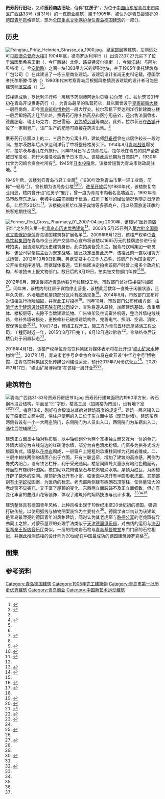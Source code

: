 {{文物保护单位
| 级别 = 全国
| 名称 = [[青岛德国建筑|青岛德国建筑]]
| 子项 = 医药商店旧址
| 图片 = [[File:青岛赉寿药房旧址_Ehemalige_Larz_Apotheke，Qingdao.jpg|260px]]
| 说明 = 赉寿药行旧址，2015年11月
| 编号 = 4-206
| 分类 = 近现代重要史迹及代表性建筑
| 时代 = 1905年
| 所在 = 青岛市市南区广西路33号
| 登录 = 2006年5月25日
| Cat = 青岛全国重点文物保护单位
}}
{{coord|36|03|48.5|N|120|18|56.7|E|type:landmark|display=title}}
'''赉寿药行旧址'''，又称'''医药商店旧址'''，俗称“'''红房子'''”，为位于[[中華人民共和國|中国]][[山东省|山东省]][[青岛市|青岛市]][[市南区|市南区]][[广西路_(青岛)|广西路]]33号（含31号）的一栋商业建筑，建于1905年，被认为是青岛最漂亮的[[新艺术运动#德式青年風|德国青年风格]]建筑，现为[[全国重点文物保护单位|全国重点文物保护单位]][[青岛德国建筑|青岛德国建筑]]的一部分。

==历史==
[[File:Tsingtau_Prinz_Heinrich_Strasse_ca_1900.jpg|thumb]]、[[胶澳皇家邮政局|皇家邮局]]等建筑，左侧远处可见[[胶澳总督府旧址|胶澳总督府大楼]]]]
1904年底，德商罗达利洋行（{{lang-de|Kiautschau-Gesellschaft mbH.}}）出资2337.27元买下了位于海因里希亲王街（{{lang|de|Prinz-Heinrich-Straße}}，今广西路）北侧、路易特波尔德街 （{{lang|de|Luitpoldstraße}}，今[[浙江路_(青岛)|浙江路]]）与阿尔贝特街（{{lang|de|Albertstraße}}，今[[安徽路_(青岛)|安徽路]]）之间一块1383平方米的矩形地块，并于1905年委托建筑商广包公司（{{lang|de|F. H. Schmidt}}）在此建设了一栋三层商业建筑。该建筑设计者尚无史料记载，德国学者托尔斯滕·华纳（{{lang|de|Torsten Warner}}）1980年代末考察青岛后根据风格猜测该建筑的设计者可能是建筑师[[罗克格|罗克格]]（{{lang|de|Curt Rothkegel}}）<ref Name=lai>{{cite web|url=http://epaper.qingdaonews.com/html/qdzb/20190102/qdzb1243781.html|title=广西路33号：从赉寿药行到“红房子”|date=2019-01-02|author=王栋|newspaper=青岛早报|access-date=2020-07-13|archive-date=2020-07-12|archive-url=https://web.archive.org/web/20200712192820/http://epaper.qingdaonews.com/html/qdzb/20190102/qdzb1243781.html|dead-url=no}}</ref><ref Name=de>{{cite book|author=托尔斯滕·华纳|title=《德国建筑艺术在中国：建筑文化移植》|year=1994|publisher=Ernst & Sohn|location=柏林|isbn=3433024294}}</ref>。

该楼建成后，罗达利洋行将一层租予药剂师阿达尔贝特·拉尔茨（{{lang|de|Adalbert Larz}}）。拉尔茨1901年初在青岛开设赉寿药行（{{lang|de|Rote Kreuz-Apotheke}}），为青岛最早的私营药店，其店面曾设于[[胶澳皇家邮政局|皇家邮局大楼]]一层西南角，即今[[青岛邮电博物馆|青岛邮电博物馆]]一层大厅处。拉尔茨租下罗达利洋行新建商业楼一层后即将药店迁至此处。赉寿药行除出售药品和医疗用品外，还出售法国香水、德国肥皂、瑞士巧克力、古巴雪茄、[[双筒望远镜|双筒望远镜]]等商品。此外，拉尔茨还在[[西镇|西镇]]开设了一家制皂厂，该厂生产的肥皂可直接在药店出售。<ref Name=lai/>

赉寿药行店面以上的二、三层作为公寓出租，建筑师[[舒备德|舒备德]]曾在此居住较长一段时间。拉尔茨数年后从罗达利洋行手中将整栋楼房买下。1914年8月[[青岛战役|青岛战役]]爆发时，拉尔茨与妻儿在外旅行。同年11月日军占领青岛后，拉尔茨在青岛的财产全数被日军没收，药行大楼没收后售予日本商人。该楼此后长期为日商财产，1930年代曾为冈崎合资会社所有<ref Name=lao>{{cite book|title=《青岛老楼故事》|author=鲁海|publisher=青岛出版社|year=2016|isbn=978-7-5552-1806-7|location=青岛}}</ref>。1945年[[日本投降|日本投降]]后，该楼曾短暂为青岛市财政局驻地。<ref Name=lai/>

1949年后，该楼划归青岛市轻工业局<ref Name=lai/>（1980年改称青岛市第一轻工业局，简称“一轻局”<ref>{{cite book|author=|chapter-url=http://qdsq.qingdao.gov.cn/n15752132/n20546827/n26225301/n26257265/151215002856785646.html|chapter=一轻工业志 概述|title=《青岛市志·一轻工业志/建材工业志》|editor=青岛市史志办公室|year=2000|publisher=新华出版社|location=北京|isbn=7-5011-4898-8|access-date=2020-07-13|archive-date=2020-07-14|archive-url=https://web.archive.org/web/20200714054604/http://qdsq.qingdao.gov.cn/n15752132/n20546827/n26225301/n26257265/151215002856785646.html|dead-url=no}}</ref>），曾长期为该局办公楼<ref Name=lao/><ref Name=you>{{cite book|editor1=青岛市史志办公室|editor2=青岛市建设委员会|title=《青岛优秀建筑志》|year=2006|publisher=[[青岛出版社|青岛出版社]]|location=青岛|isbn=9787543625044}}</ref><ref>{{cite web|url=http://house.qingdaonews.com/content/2013-04/07/content_9682047.htm|title=老冯拍楼：青岛市西部老城区最具知名度的地标性建筑之一 ──走街串巷逛青岛之六十八|date=2013-04-07|author=冯显泉|website=青岛新闻网|publisher=|access-date=2020-07-13|archive-date=2020-07-12|archive-url=https://web.archive.org/web/20200712192827/http://house.qingdaonews.com/content/2013-04/07/content_9682047.htm|dead-url=no}}</ref>。[[改革开放|改革开放]]后的1980年代，该楼恢复商业用途，楼内曾开设“红房子”餐厅，曾一度为青岛市内著名高端酒店。1992年青岛市政府东迁后，老城中山路商圈趋于衰落，红房子餐厅的经营情况也随之日渐萧条。此后至2012年<ref Name=wan>{{cite web|url=https://epaper.qingdaonews.com/html/qdwb/20130911/qdwb624798.html|title=“红房子”外墙脱落露红砖|date=2013-09-11|author=张贝|newspaper=青岛晚报|access-date=2020-07-13|archive-date=2020-07-13|archive-url=https://web.archive.org/web/20200713051744/https://epaper.qingdaonews.com/html/qdwb/20130911/qdwb624798.html|dead-url=no}}</ref>，该楼被出租给红房子宾馆等多家商户，用以经营旅游旺季的旅客短期住宿<ref Name=lai/>。

[[File:Former_Red_Cross_Pharmacy_01_2007-04.jpg|thumb]]
2000年，该楼以“医药商店旧址”之名列入第一批[[青岛市历史优秀建筑|青岛市历史优秀建筑]]<ref>{{cite web|url=http://www.qingdao.gov.cn/n172/n3776152/n3776203/n3779237/n3779247/100020071027616743.html|title=关于公布青岛市第二批历史优秀建筑的通知|date=2006-05-20|work=青岛市规划局 青岛市文化局|publisher=青岛政务网|access-date=2019-07-24|archive-url=https://web.archive.org/web/20180707172326/http://www.qingdao.gov.cn/n172/n3776152/n3776203/n3779237/n3779247/100020071027616743.html|archive-date=2018-07-07|dead-url=yes}}</ref>。2006年5月25日列入[[第六批全国重点文物保护单位|第六批全国重点文物保护单位]]青岛德国建筑群扩展名单<ref>{{cite web|url=http://www.qingdao.gov.cn/n172/n1531/n2618008/n2618529/100020060610218541.html|title=第六批全国重点文物保护单位五、青岛德国建筑群资料|date=2006-06-10|work=|publisher=青岛政务网|accessdate=2020-07-13|archive-date=2018-02-02|archive-url=https://web.archive.org/web/20180202190218/http://www.qingdao.gov.cn/n172/n1531/n2618008/n2618529/100020060610218541.html|dead-url=no}}</ref>。2009年8月12日，该楼产权单位[[青岛饮料集团|青岛饮料集团]]在青岛市企业资产交易中心宣布将该楼以1665万元的挂牌底价进行全球拍卖。因该建筑的历史建筑身份，此次拍卖备受关注。据青岛饮料集团一职员称，该公司以聚焦主业为既定战略，因此决定出售此房产，该楼此前一直以租赁方式运营，2012年10月9日到期。另据交易中心工作人员称，该房产作为国企资产，公开拍卖程序透明。而据媒体报道，饮料集团决定拍卖该房产时曾上报多个政府机构，却唯独未上报文物部门。数日后的8月19日，拍卖被文物部门叫停<ref Name=lai/><ref>{{cite web|url=http://house.qingdaonews.com/content/2009-08/21/content_8123861.htm|title=红房子停卖深度解读：探秘老楼前生今世|date=2009-08-21|author=孟艳 宋珊珊|newspaper=齐鲁晚报|access-date=2020-07-13|archive-date=2020-07-12|archive-url=https://web.archive.org/web/20200712205219/http://house.qingdaonews.com/content/2009-08/21/content_8123861.htm|dead-url=no}}</ref>。

2012年6月，因该楼邻近[[青岛地铁3号线|青岛地铁3号线]]建设工地，市政部门曾对该楼临时加固<ref>{{cite web|url=http://www.qingdaonews.com/content/2012-06/01/content_9259739.htm|title=107岁红房子因建地铁临时加固|date=2012-06-01|author=张译心|website=青岛新闻网|publisher=|access-date=2020-07-13|archive-date=2020-07-14|archive-url=https://web.archive.org/web/20200714052727/http://www.qingdaonews.com/content/2012-06/01/content_9259739.htm|dead-url=no}}</ref>。同年末，该楼内的红房子宾馆停止营业，该楼此后数年一直处于闲置状态，且年久失修，外墙墙皮和屋顶部分瓦片有脱落现象<ref Name=wan/>。2014年8月，市政部门宣布将对该楼进行抢险加固，并就此工程招标<ref>{{cite web|url=http://news.qingdaonews.com/wap/2014-08/21/content_10635131.htm|title=青岛900万修缮西部地标红房子 曾叫停全球售卖|date=2014-08-21|author=张晓鹏|newspaper=齐鲁晚报}}</ref>。同年10月，市政部门公布修缮方案，由[[清华大学建筑设计研究院有限公司|清华大学建筑设计研究院有限公司]]设计，宣称将遵从原貌，加固建筑基础、承重墙体、楼板层等，去除不当增建建筑物、广告铁架及空调室外机等，整治外墙电线线路，修补外墙破损处，更换修补已破损建筑构件，完善电气、照明、空调、消防、安保等设备<ref>{{cite web|url=http://www.dailyqd.com/2014-10/17/content_147321.htm|title=百年岛城标志“红房子”楼体损伤待修缮|date=2014-10-17|author=崔武|newspaper=青岛日报}}</ref><ref>{{cite web|title=红房子宾馆歇业一年近日修缮 系百年德式建筑|url=https://news.qingdaonews.com/qingdao/2014-10/18/content_10724864.htm|date=2014-10-18|author=刘兰星|newspaper=青岛晚报}}</ref>。10月27日，修缮工程开工，施工方为青岛五环房屋装潢工程公司，工程历时近一年，2015年8月7日完工，8月12日通过验收<ref Name=bian>{{cite web|url=https://epaper.qingdaonews.com/html/qdzb/20200716/qdzb1348931.html|title=红房子百年蝶变 德式老建筑明起变身崂山矿泉博物馆|date=2020-07-16|author=衣涛 傅学军|newspaper=青岛日报|access-date=2020-07-17|archive-date=2020-07-17|archive-url=https://web.archive.org/web/20200717172200/http://epaper.qingdaonews.com/html/qdzb/20200716/qdzb1348931.html|dead-url=no}}</ref>。修缮结束后该楼仍处于闲置状态<ref Name=gao>{{cite web|url=https://news.qingdaonews.com/qingdao/2016-04/01/content_11544461.htm|title=高清：百年红房子要变博物馆 老建筑内景揭秘|date=2016-04-01|author=庞为 张力伟|newspaper=青岛新闻网}}</ref>。

2016年4月1日，该楼产权单位青岛饮料集团对媒体表示将在此开设“[[崂山矿泉水|崂山矿泉水]]博物馆”<ref Name=gao/>。2017年1月，青岛市老字号企业协会宣布将在此开设“中华老字号”博物馆，由青岛饮料集团文化传媒公司建设运营，预计2017年7月份试营业<ref>{{cite web|url=http://qingdao.sdchina.com/show/4031729.html|title=青岛将在红房子旧址上建“中华老字号”博物馆|date=2017-01-21|author=杨广科|website=中国山东网|publisher=}}</ref>。2020年7月17日，“崂山矿泉博物馆”在该楼一层开业<ref Name=bian/><ref>{{cite web|url=http://sd.sina.com.cn/finance/2020-07-17/detail-iivhuipn3589124.shtml|title=青岛再添网红打卡地！崂山矿泉博物馆今天开业啦|date=2020-07-17|author=|website=新浪山东|publisher=|access-date=2020-07-17|archive-date=2020-11-29|archive-url=https://web.archive.org/web/20201129173056/http://sd.sina.com.cn/finance/2020-07-17/detail-iivhuipn3589124.shtml|dead-url=no}}</ref>。

==建筑特色==
[[File:青岛广西路31-33号赉寿药房细节0.jpg|thumb]]
赉寿药行建筑面积约1960平方米，砖石钢木混合结构，平面呈“凹”字形，楼高三层（加阁楼为四层），设有地下室<ref Name=lai/><ref Name=you/><ref Name=li>{{Cite book|title=《青岛历史建筑（1891-1949）》|author=徐飞鹏|publisher=青岛出版社|year=2006|isbn=7-5436-3519-4|location=青岛}}</ref>。檐高18米，刚好符合[[胶澳总督府|胶澳总督府]]对建筑高度的规定<ref Name=de/>。建筑一层店铺入口设于临街正立面中部，供住户使用的入口位于东立面中部（现已封堵）。建筑东西两侧各设有一小一大两座院门，东侧院门为人员出入口，西侧院门为车辆出入口，通往后院辅房<ref Name=dao>{{cite book|author=袁宾久|title=《青岛老建筑之旅》|year=2019|publisher=中国海洋大学出版社|location=青岛|isbn=978-7-5670-2126-6}}</ref>。

建筑正立面呈中轴对称布局，以中轴线划分为两个互相独立而又互为一体的单元。外墙大部分为白线勾边的红砖清水墙，部分为白色清水粉墙。门窗多为拱券式或方额圆角式。墙基以[[花岗岩|花岗岩]]砌成，一层窗户上短粗的承重柱同样为花岗岩雕成。二、三层中轴线两侧的墙面凸出于立面，开有三联竖窗，增加了建筑的高直感。两侧为券式内阳台，设有铁艺栏杆，利于采光通风。楼层间隔处大量嵌有暗红色釉面砖，砖面刻有橡树叶图案。檐口砌以花岗岩条石与花岗岩滴水嘴。屋顶为红瓦{{link-en|蒙莎屋顶|Mansard roof}}，为阁楼开辟了额外的空间。屋顶折角处开有小窗，临街面中央开有半圆形[[老虎窗|老虎窗]]，其顶部刻有[[十字|十字]][[蛇杖|蛇杖]]图案，为医药的标志。老虎窗两侧建有砖砌石顶望柱，使体量较大的老虎窗不显突兀，又丰富了屋顶的变化。东西两立面装饰不及正立面细致，但亦有变化丰富的曲线山花等装饰，体现了建筑师的娴熟技法与设计水准。<ref Name=lai/><ref Name=de/><ref Name=dao/>

建筑整体具有德国青年风格，此种风格出现于19世纪末至20世纪初的德国，强调打破传统，以使用弧线与植物图案装饰为主要特点<ref Name=lai/>。德国学者华纳认为该建筑是青岛最漂亮的德国青年派风格建筑，同时认为其老虎窗与[[路德公寓|路德公寓]]的老虎窗有异曲同工之妙，对蒙莎屋顶的处理手法类似于[[天津德国俱乐部|天津德国俱乐部]]，对曲线的运用与[[海因里希亲王饭店#音乐厅|海因里希亲王饭店音乐厅]]类似，一层的花岗岩石柱与[[江苏路基督教堂_(青岛)|青岛基督教堂]]东门门廊的石柱相似，并据此推测该楼的设计师为20世纪在中国最成功的德国建筑师罗克格<ref Name=de/>。

==图集==
{{Gallery
|width=225
|height=150
|File:青岛赉寿药房德租时期照片.jpg|<small>赉寿药行旧影</small>
|File:青岛赉寿药房旧址 大修前 Ehemalige Larz Apotheke vor der Renovierung Qingdao.jpg|<small>修缮前的赉寿药行旧址，2014年5月</small>
|File:青岛赉寿药房旧址 大修中 Ehemalige Larz Apotheke in der Renovierung Qingdao.jpg|<small>修缮期间，2015年1月</small>
|File:Former Red Cross Pharmacy 04 2016-09.jpg|<small>正立面，2016年9月</small>
|File:青岛广西路31-33号赉寿药房细节.jpg|<small>正立面屋顶老虎窗、望柱及十字蛇杖图案，2016年1月</small>
|File:Former Red Cross Pharmacy 06 2016-09.jpg|<small>正立面中部，2016年9月</small>
}}

==参考资料==
{{Reflist}}

{{青岛德国建筑}}
[[Category:青岛德国建筑|Category:青岛德国建筑]]
[[Category:1905年完工建築物|Category:1905年完工建築物]]
[[Category:青岛市第一批历史优秀建筑|Category:青岛市第一批历史优秀建筑]]
[[Category:青岛商业|Category:青岛商业]]
[[Category:中国新艺术运动建筑|Category:中国新艺术运动建筑]]